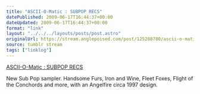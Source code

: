 ```yaml
---
title: "ASCII-O-Matic : SUBPOP RECS"
datePublished: 2009-06-17T16:44:37+00:00
dateUpdated: 2009-06-17T16:44:37+00:00
format: "link"
layout: "../../../layouts/posts/post.astro"
originalUrl: https://stream.anglepoised.com/post/125288780/ascii-o-matic-subpop-recs
source: tumblr stream
tags: ["linklog"]
---
```


[ASCII-O-Matic : SUBPOP RECS][1]

New Sub Pop sampler. Handsome Furs, Iron and Wine, Fleet Foxes, Flight of the Conchords and more, with an Angelfire circa 1997 design.

[1]: http://www.subpop.com/cybersex
